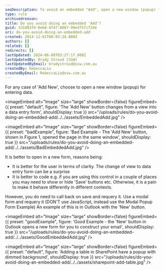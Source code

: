 ```yaml
---
seoDescription: To avoid an embedded "Add", open a new window (popup) for entering data when using "Add New". This approach provides better user clarity and simplifies coding. It's essential to requery after saving changes, as seen in Outlook's "New" button example.
type: rule
archivedreason:
title: Do you avoid doing an embedded 'Add'?
guid: 331893f4-0eb8-4f47-8887-99ed75fcf24e
uri: do-you-avoid-doing-an-embedded-add
created: 2014-12-01T00:03:24.000Z
authors: []
related: []
redirects: []
lastUpdated: 2024-06-08T03:27:17.000Z
lastUpdatedBy: Brady Stroud [SSW]
lastUpdatedByEmail: bradystroud@ssw.com.au
createdBy: RebeccaLiu
createdByEmail: RebeccaLiu@ssw.com.au
---
```


For any case of 'Add New', choose to open a new window (popup) for entering data.

<imageEmbed
  alt="Image"
  size="large"
  showBorder={false}
  figureEmbed={{
    preset: "default",
    figure: 'The \'Add New\' button changes from a view into a data entry form',
    shouldDisplay: true
  }}
  src="/uploads/rules/do-you-avoid-doing-an-embedded-add/../../assets/EmbeddedAdd.jpg"
/>

<imageEmbed
  alt="Image"
  size="large"
  showBorder={false}
  figureEmbed={{
    preset: "badExample",
    figure: 'Bad Example - The \'Add New\' button, shown in Figure 1, opened the page in the same window',
    shouldDisplay: true
  }}
  src="/uploads/rules/do-you-avoid-doing-an-embedded-add/../../assets/BadEmbeddedAdd.jpg"
/>

It is better to open in a new form, reasons being:

- It is better for the user in terms of clarity. The change of view to data entry form can be a surprise
- It is better to code e.g. if you are using this control in a couple of places you may need to show or hide 'Save' buttons etc. Otherwise, it is a pain to make it behave differently in different contexts.

However, you do need to call back on save and requery it.
Use a modal form and requery it (DON'T use JavaScript, instead use the Modal Popup Form Example)
An example of this is in Outlook with the 'New' button.

<imageEmbed
  alt="Image"
  size="large"
  showBorder={false}
  figureEmbed={{
    preset: "goodExample",
    figure: 'Good Example - the \'New\' button in Outlook opens a new form for you to construct your email',
    shouldDisplay: true
  }}
  src="/uploads/rules/do-you-avoid-doing-an-embedded-add/../../assets/GoodEmbeddedAdd.jpg"
/>


<imageEmbed
  alt="Image"
  size="large"
  showBorder={false}
  figureEmbed={{
    preset: "default",
    figure: 'Adding a table in SharePoint have a popup with dimmed background',
    shouldDisplay: true
  }}
  src="/uploads/rules/do-you-avoid-doing-an-embedded-add/../../assets/sharepoint-add-table.jpg"
/>
